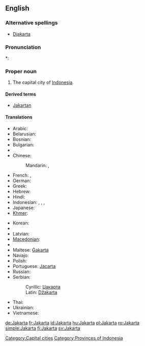 {{wikipedia}}
==English==

===Alternative spellings===
* [[Djakarta]]

===Pronunciation===
*: {{rhymes|ɑː(r)tə}}

===Proper noun===
{{en-proper noun}}

# The capital city of [[Indonesia]].

====Derived terms====
* [[Jakartan]]

====Translations====
{{trans-top|capital of Indonesia}}
* Arabic: {{t-|ar|جاكرتا|f|tr=jakarta}}
* Belarusian: {{t-|be|Джакарта|f|tr=Džakárta|xs=Belarusian}}
* Bosnian: {{t-|bs|Džakarta|f}}
* Bulgarian: {{t-|bg|Джакарта|f|tr=Džakárta}}
* {{trreq|Burmese}}
* Chinese:
*: Mandarin: {{t-|cmn|雅加達|sc=Hani}},  {{t-|cmn|雅加达|tr=Yǎjiādá|sc=Hani}}
* French: {{t+|fr|Jakarta}}, {{t-|fr|Djakarta}}
* German: {{t+|de|Jakarta|n}}
* Greek: {{t-|el|Τζακάρτα|tr=Tzakárta}}
* Hebrew: {{t|he|ג'קרטה}}
* Hindi: {{t|hi|जकार्ता|tr=jakārtā|xs=Hindi}}
* Indonesian: {{t+|id|Djakarta|xs=Indonesian}},  {{t|id|Sunda Kelapa|xs=Indonesian}},  {{t|id|Jayakarta|xs=Indonesian}},  {{t-|id|Batavia|xs=Indonesian}}
* Japanese: {{t-|ja|ジャカルタ|tr=Jakaruta}}
* [[Khmer]]: {{t|km|ចាការតា|tr=caakaarta|sc=Khmr|xs=Khmer}}
{{trans-mid}}
* Korean: {{t+|ko|자카르타|tr=Jakareuta|sc=Hang}}
* {{trreq|Lao}}
* Latvian: {{t-|lv|Džakarta|xs=Latvian}}
* [[Macedonian]]: {{t-|mk|Џакарта|f|tr=Džakárta}}
* {{trreq|Malay}}
* Maltese: [[Ġakarta]]
* Navajo: {{tø|nv|Jakʼáta}}
* Polish: {{t+|pl|Dżakarta|f}}
* Portuguese: [[Jacarta]] {{f}}
* Russian: {{t-|ru|Джакарта|f|tr=Džakárta}}
* Serbian:
*: Cyrillic: [[Џакарта#Serbian|Џакарта]] {{f}}
*: Latin: [[Džakarta#Serbian|Džakarta]] {{f}}
* Thai: {{t|th|จาการ์ตา|tr=jaa-gaa-dtaa}}
* Ukrainian: {{t-|uk|Джакарта|f|tr=Džakárta|xs=Ukrainian}}
* Vietnamese: {{t-|vi|Jakarta|xs=Vietnamese}}
{{trans-bottom}}

[[Category:Capital cities]]
[[Category:Provinces of Indonesia]]

[[de:Jakarta]]
[[fr:Jakarta]]
[[id:Jakarta]]
[[hu:Jakarta]]
[[pl:Jakarta]]
[[ro:Jakarta]]
[[simple:Jakarta]]
[[fi:Jakarta]]
[[sv:Jakarta]]